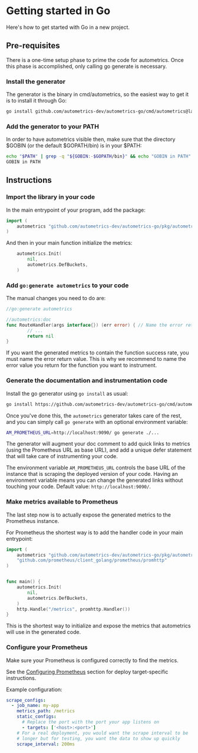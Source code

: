 
# Getting started in Go

Here's how to get started with Go in a new project.

## Pre-requisites

There is a one-time setup phase to prime the code for autometrics. Once this phase is accomplished, only calling go generate is necessary.

### Install the generator

The generator is the binary in cmd/autometrics, so the easiest way to get it is to install it through Go:

```bash
go install github.com/autometrics-dev/autometrics-go/cmd/autometrics@latest
```

### Add the generator to your PATH

In order to have autometrics visible then, make sure that the directory $GOBIN (or the default $GOPATH/bin) is in your $PATH:

```bash
echo "$PATH" | grep -q "${GOBIN:-$GOPATH/bin}" && echo "GOBIN in PATH" || echo "GOBIN not in PATH, please add it"
GOBIN in PATH
```

## Instructions

<Steps>

### Import the library in your code

In the main entrypoint of your program, add the package:

```go filename="main.go"
import (
	autometrics "github.com/autometrics-dev/autometrics-go/pkg/autometrics/otel"
)
```

And then in your main function initialize the metrics:

```go filename="main.go"
	autometrics.Init(
		nil,
		autometrics.DefBuckets,
	)
```

### Add `go:generate autometrics` to your code

The manual changes you need to do are:

```go filename="main.go"
//go:generate autometrics

//autometrics:doc
func RouteHandler(args interface{}) (err error) { // Name the error return value; this is an optional but recommended change
        // ...
        return nil
}
```

<Callout>
If you want the generated metrics to contain the function success rate, you must name the error return value. This is why we recommend to name the error value you return for the function you want to instrument.
</Callout>

### Generate the documentation and instrumentation code

Install the go generator using `go install` as usual:

```bash filename="Shell"
go install https://github.com/autometrics-dev/autometrics-go/cmd/autometrics
```

Once you've done this, the `autometrics` generator takes care of the rest, and you can
simply call `go generate` with an optional environment variable:

```bash filename="Shell"
AM_PROMETHEUS_URL=http://localhost:9090/ go generate ./...
```

The generator will augment your doc comment to add quick links to metrics (using the Prometheus URL as base URL), and add a unique defer statement that will take care of instrumenting your code.

The environment variable `AM_PROMETHEUS_URL` controls the base URL of the instance that is scraping the deployed version of your code. Having an environment variable means you can change the generated links without touching your code. Default value: `http://localhost:9090/`.

### Make metrics available to Prometheus

The last step now is to actually expose the generated metrics to the Prometheus instance.

For Prometheus the shortest way is to add the handler code in your main entrypoint:

```go {12} filename="main.go"
import (
	autometrics "github.com/autometrics-dev/autometrics-go/pkg/autometrics/prometheus"
	"github.com/prometheus/client_golang/prometheus/promhttp"
)


func main() {
	autometrics.Init(
		nil,
		autometrics.DefBuckets,
	)
	http.Handle("/metrics", promhttp.Handler())
}
```

This is the shortest way to initialize and expose the metrics that autometrics will use
in the generated code.

### Configure your Prometheus

Make sure your Prometheus is configured correctly to find the metrics.

See the [Configuring Prometheus](/configuring-prometheus) section for deploy target-specific instructions. 

Example configuration:

```yaml filename="prometheus.yml"
scrape_configs:
  - job_name: my-app
    metrics_path: /metrics
    static_configs:
      # Replace the port with the port your app listens on
      - targets: ['<host>:<port>']
    # For a real deployment, you would want the scrape interval to be
    # longer but for testing, you want the data to show up quickly
    scrape_interval: 200ms
```


</Steps>